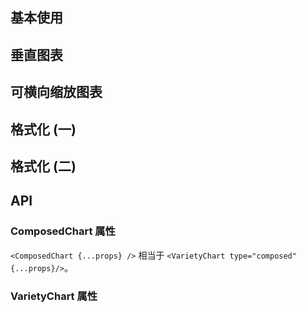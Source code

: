 ## 基本使用

<CodeShow file="$demo/charts/ComposedChart/Basic.tsx" />

## 垂直图表

<CodeShow file="$demo/charts/ComposedChart/Vertical.tsx" />

## 可横向缩放图表

<CodeShow file="$demo/charts/ComposedChart/Brush.tsx" />

## 格式化 (一)

<CodeShow file="$demo/charts/ComposedChart/Format1.tsx" />

## 格式化 (二)

<CodeShow file="$demo/charts/ComposedChart/Format2.tsx" />

## API

### ComposedChart 属性

`<ComposedChart {...props} />` 相当于 `<VarietyChart type="composed" {...props}/>`。

### VarietyChart 属性

<PropsTable src="$components/chart/VarietyChart" />

